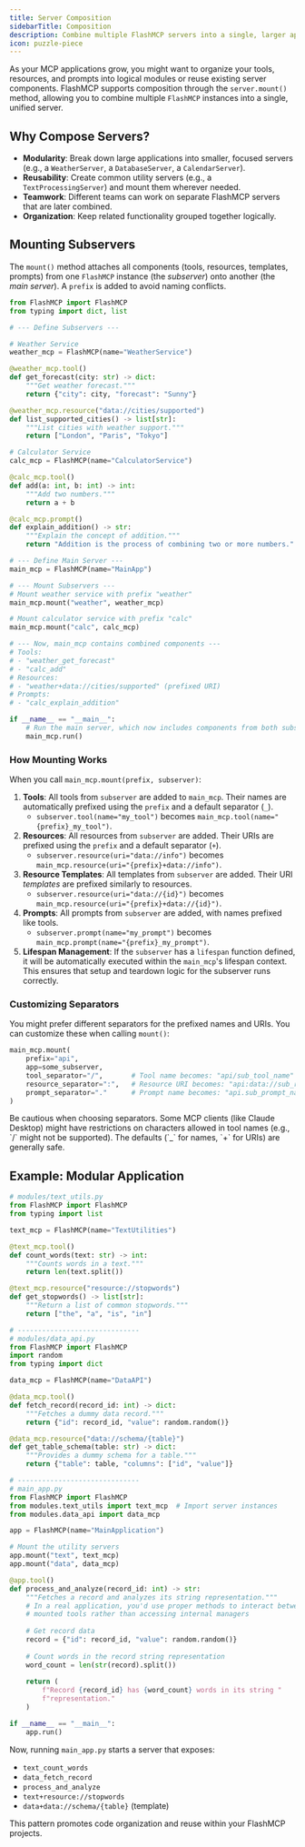 ```yaml
---
title: Server Composition
sidebarTitle: Composition
description: Combine multiple FlashMCP servers into a single, larger application using mounting.
icon: puzzle-piece
---
```


As your MCP applications grow, you might want to organize your tools, resources, and prompts into logical modules or reuse existing server components. FlashMCP supports composition through the `server.mount()` method, allowing you to combine multiple `FlashMCP` instances into a single, unified server.

## Why Compose Servers?

-   **Modularity**: Break down large applications into smaller, focused servers (e.g., a `WeatherServer`, a `DatabaseServer`, a `CalendarServer`).
-   **Reusability**: Create common utility servers (e.g., a `TextProcessingServer`) and mount them wherever needed.
-   **Teamwork**: Different teams can work on separate FlashMCP servers that are later combined.
-   **Organization**: Keep related functionality grouped together logically.

## Mounting Subservers

The `mount()` method attaches all components (tools, resources, templates, prompts) from one `FlashMCP` instance (the *subserver*) onto another (the *main server*). A `prefix` is added to avoid naming conflicts.

```python
from FlashMCP import FlashMCP
from typing import dict, list

# --- Define Subservers ---

# Weather Service
weather_mcp = FlashMCP(name="WeatherService")

@weather_mcp.tool()
def get_forecast(city: str) -> dict:
    """Get weather forecast."""
    return {"city": city, "forecast": "Sunny"}

@weather_mcp.resource("data://cities/supported")
def list_supported_cities() -> list[str]:
    """List cities with weather support."""
    return ["London", "Paris", "Tokyo"]

# Calculator Service
calc_mcp = FlashMCP(name="CalculatorService")

@calc_mcp.tool()
def add(a: int, b: int) -> int:
    """Add two numbers."""
    return a + b

@calc_mcp.prompt()
def explain_addition() -> str:
    """Explain the concept of addition."""
    return "Addition is the process of combining two or more numbers."

# --- Define Main Server ---
main_mcp = FlashMCP(name="MainApp")

# --- Mount Subservers ---
# Mount weather service with prefix "weather"
main_mcp.mount("weather", weather_mcp)

# Mount calculator service with prefix "calc"
main_mcp.mount("calc", calc_mcp)

# --- Now, main_mcp contains combined components ---
# Tools:
# - "weather_get_forecast"
# - "calc_add"
# Resources:
# - "weather+data://cities/supported" (prefixed URI)
# Prompts:
# - "calc_explain_addition"

if __name__ == "__main__":
    # Run the main server, which now includes components from both subservers
    main_mcp.run()
```

### How Mounting Works

When you call `main_mcp.mount(prefix, subserver)`:

1.  **Tools**: All tools from `subserver` are added to `main_mcp`. Their names are automatically prefixed using the `prefix` and a default separator (`_`).
    -   `subserver.tool(name="my_tool")` becomes `main_mcp.tool(name="{prefix}_my_tool")`.
2.  **Resources**: All resources from `subserver` are added. Their URIs are prefixed using the `prefix` and a default separator (`+`).
    -   `subserver.resource(uri="data://info")` becomes `main_mcp.resource(uri="{prefix}+data://info")`.
3.  **Resource Templates**: All templates from `subserver` are added. Their URI *templates* are prefixed similarly to resources.
    -   `subserver.resource(uri="data://{id}")` becomes `main_mcp.resource(uri="{prefix}+data://{id}")`.
4.  **Prompts**: All prompts from `subserver` are added, with names prefixed like tools.
    -   `subserver.prompt(name="my_prompt")` becomes `main_mcp.prompt(name="{prefix}_my_prompt")`.
5.  **Lifespan Management**: If the `subserver` has a `lifespan` function defined, it will be automatically executed within the `main_mcp`'s lifespan context. This ensures that setup and teardown logic for the subserver runs correctly.

### Customizing Separators

You might prefer different separators for the prefixed names and URIs. You can customize these when calling `mount()`:

```python
main_mcp.mount(
    prefix="api",
    app=some_subserver,
    tool_separator="/",       # Tool name becomes: "api/sub_tool_name"
    resource_separator=":",   # Resource URI becomes: "api:data://sub_resource"
    prompt_separator="."      # Prompt name becomes: "api.sub_prompt_name"
)
```

<Warning>
Be cautious when choosing separators. Some MCP clients (like Claude Desktop) might have restrictions on characters allowed in tool names (e.g., `/` might not be supported). The defaults (`_` for names, `+` for URIs) are generally safe.
</Warning>

## Example: Modular Application

```python
# modules/text_utils.py
from FlashMCP import FlashMCP
from typing import list

text_mcp = FlashMCP(name="TextUtilities")

@text_mcp.tool()
def count_words(text: str) -> int:
    """Counts words in a text."""
    return len(text.split())

@text_mcp.resource("resource://stopwords")
def get_stopwords() -> list[str]:
    """Return a list of common stopwords."""
    return ["the", "a", "is", "in"]

# ------------------------------
# modules/data_api.py
from FlashMCP import FlashMCP
import random
from typing import dict

data_mcp = FlashMCP(name="DataAPI")

@data_mcp.tool()
def fetch_record(record_id: int) -> dict:
    """Fetches a dummy data record."""
    return {"id": record_id, "value": random.random()}

@data_mcp.resource("data://schema/{table}")
def get_table_schema(table: str) -> dict:
    """Provides a dummy schema for a table."""
    return {"table": table, "columns": ["id", "value"]}

# ------------------------------
# main_app.py
from FlashMCP import FlashMCP
from modules.text_utils import text_mcp  # Import server instances
from modules.data_api import data_mcp

app = FlashMCP(name="MainApplication")

# Mount the utility servers
app.mount("text", text_mcp)
app.mount("data", data_mcp)

@app.tool()
def process_and_analyze(record_id: int) -> str:
    """Fetches a record and analyzes its string representation."""
    # In a real application, you'd use proper methods to interact between
    # mounted tools rather than accessing internal managers
    
    # Get record data
    record = {"id": record_id, "value": random.random()}
    
    # Count words in the record string representation
    word_count = len(str(record).split())
    
    return (
        f"Record {record_id} has {word_count} words in its string "
        f"representation."
    )

if __name__ == "__main__":
    app.run()
```

Now, running `main_app.py` starts a server that exposes:
- `text_count_words`
- `data_fetch_record`
- `process_and_analyze`
- `text+resource://stopwords`
- `data+data://schema/{table}` (template)

This pattern promotes code organization and reuse within your FlashMCP projects. 